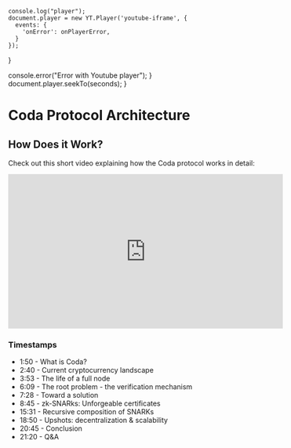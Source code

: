     console.log("player");
    document.player = new YT.Player('youtube-iframe', {
      events: {
        'onError': onPlayerError,
      }
    });
  }
  
<script src="https://www.youtube.com/iframe_api"> </script> 

  console.error("Error with Youtube player");
}
  document.player.seekTo(seconds);
}

<Metadata title="Coda Protocol Architecture" />

# Coda Protocol Architecture

## How Does it Work?

Check out this short video explaining how the Coda protocol works in detail:

<iframe id="youtube-iframe" width="560" height="315" src="https://www.youtube-nocookie.com/embed/eWVGATxEB6M?start=100&enablejsapi=1&rel=0" frameborder="0" allow="accelerometer; autoplay; encrypted-media; gyroscope; picture-in-picture" allowfullscreen></iframe>

### Timestamps

- 1:50 - What is Coda?
- 2:40 - Current cryptocurrency landscape
- 3:53 - The life of a full node
- 6:09 - The root problem - the verification mechanism
- 7:28 - Toward a solution
- 8:45 - zk-SNARks: Unforgeable certificates
- 15:31 - Recursive composition of SNARKs
- 18:50 - Upshots: decentralization & scalability
- 20:45 - Conclusion
- 21:20 - Q&A
